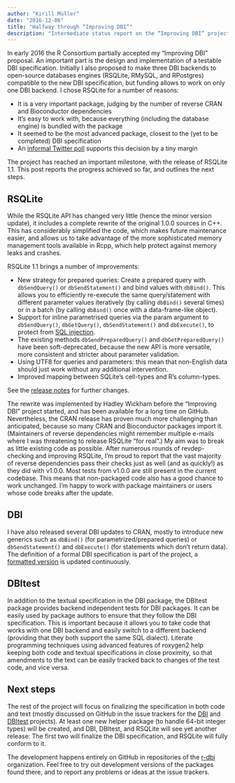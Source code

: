 ```yaml
---
author: "Kirill Müller"
date: "2016-12-06"
title: "Halfway through “Improving DBI”"
description: "Intermediate status report on the “Improving DBI” project"
---
```


In early 2016 the R Consortium partially accepted my “Improving DBI”
proposal. An important part is the design and implementation of a
testable DBI specification. Initially I also proposed to make three DBI
backends to open-source databases engines (RSQLite, RMySQL, and
RPostgres) compatible to the new DBI specification, but funding allows
to work on only one DBI backend. I chose RSQLite for a number of
reasons:

-   It is a very important package, judging by the number of reverse
    CRAN and Bioconductor dependencies
-   It’s easy to work with, because everything (including the database
    engine) is bundled with the package
-   It seemed to be the most advanced package, closest to the (yet to be
    completed) DBI specification
-   An [informal Twitter
    poll](https://twitter.com/krlmlr/status/712950420969283584) supports
    this decision by a tiny margin

The project has reached an important milestone, with the release of
RSQLite 1.1. This post reports the progress achieved so far, and
outlines the next steps.

RSQLite
-------

While the RSQLite API has changed very little (hence the minor version
update), it includes a complete rewrite of the original 1.0.0 sources in
C++. This has considerably simplified the code, which makes future
maintenance easier, and allows us to take advantage of the more
sophisticated memory management tools available in Rcpp, which help
protect against memory leaks and crashes.

RSQLite 1.1 brings a number of improvements:

-   New strategy for prepared queries: Create a prepared query with
    `dbSendQuery()` or `dbSendStatement()` and bind values with `dbBind()`.
    This allows you to efficiently re-execute the same query/statement
    with different parameter values iteratively (by calling `dbBind()`
    several times) or in a batch (by calling `dbBind()` once with a
    data-frame-like object).
-   Support for inline parametrised queries via the param argument to
    `dbSendQuery()`, `dbGetQuery()`, `dbSendStatement()` and `dbExecute()`, to
    protect from [SQL injection](https://xkcd.com/327/).
-   The existing methods `dbSendPreparedQuery()` and `dbGetPreparedQuery()`
    have been soft-deprecated, because the new API is more versatile,
    more consistent and stricter about parameter validation.
-   Using UTF8 for queries and parameters: this mean that non-English
    data should just work without any additional intervention.
-   Improved mapping between SQLite’s cell-types and R’s column-types.

See the [release
notes](https://github.com/r-dbi/RSQLite/releases/tag/v1.1) for
further changes.

The rewrite was implemented by Hadley Wickham before the “Improving DBI”
project started, and has been available for a long time on GitHub.
Nevertheless, the CRAN release has proven much more challenging than
anticipated, because so many CRAN and Bioconductor packages import it.
(Maintainers of reverse dependencies might remember multiple e-mails
where I was threatening to release RSQLite “for real”.) My aim was to
break as little existing code as possible. After numerous rounds of
revdep-checking and improving RSQLite, I’m proud to report that the vast
majority of reverse dependencies pass their checks just as well (and as
quickly!) as they did with v1.0.0. Most tests from v1.0.0 are still
present in the current codebase. This means that non-packaged code also
has a good chance to work unchanged. I’m happy to work with package
maintainers or users whose code breaks after the update.

DBI
---

I have also released several DBI updates to CRAN, mostly to introduce
new generics such as `dbBind()` (for parametrized/prepared queries) or
`dbSendStatement()` and `dbExecute()` (for statements which don’t return
data). The definition of a formal DBI specification is part of the
project, a [formatted
version](https://dbi.r-dbi.org/articles/spec.html) is updated
continuously.

DBItest
-------

In addition to the textual specification in the DBI package, the DBItest
package provides backend independent tests for DBI packages. It can be
easily used by package authors to ensure that they follow the DBI
specification. This is important because it allows you to take code that
works with one DBI backend and easily switch to a different backend
(providing that they both support the same SQL dialect). Literate
programming techniques using advanced features of roxygen2 help keeping
both code and textual specifications in close proximity, so that
amendments to the text can be easily tracked back to changes of the test
code, and vice versa.

Next steps
----------

The rest of the project will focus on finalizing the specification in
both code and text (mostly discussed on GitHub in the issue trackers for
the [DBI](https://github.com/r-dbi/DBI/issues) and
[DBItest](https://github.com/r-dbi/DBItest/issues) projects). At
least one new helper package (to handle 64-bit integer types) will be
created, and DBI, DBItest, and RSQLite will see yet another release: The
first two will finalize the DBI specification, and RSQLite will fully
conform to it.

The development happens entirely on GitHub in repositories of the
[r-dbi](https://github.com/r-dbi) organization. Feel free to try
out development versions of the packages found there, and to report any
problems or ideas at the issue trackers.
